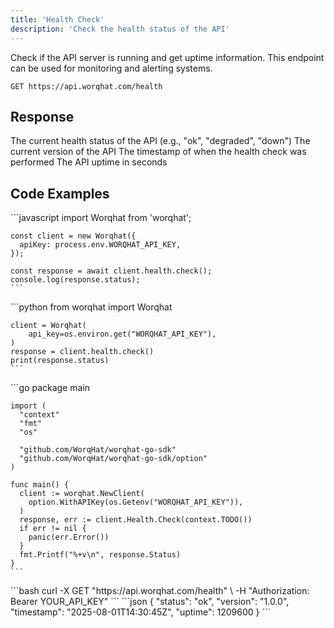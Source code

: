 ```yaml
---
title: 'Health Check'
description: 'Check the health status of the API'
---
```


Check if the API server is running and get uptime information. This endpoint can be used for monitoring and alerting systems.

```endpoint
GET https://api.worqhat.com/health
```

## Response

<ResponseField name="status" type="string">
  The current health status of the API (e.g., "ok", "degraded", "down")
</ResponseField>

<ResponseField name="version" type="string">
  The current version of the API
</ResponseField>

<ResponseField name="timestamp" type="string">
  The timestamp of when the health check was performed
</ResponseField>

<ResponseField name="uptime" type="integer">
  The API uptime in seconds
</ResponseField>

## Code Examples

<Tabs>
  <Tab title="Node.js" icon="js">
    ```javascript
    import Worqhat from 'worqhat';
    
    const client = new Worqhat({
      apiKey: process.env.WORQHAT_API_KEY,
    });
    
    const response = await client.health.check();
    console.log(response.status);
    ```
  </Tab>
  
  <Tab title="Python" icon="python">
    ```python
    from worqhat import Worqhat
    
    client = Worqhat(
        api_key=os.environ.get("WORQHAT_API_KEY"),
    )
    response = client.health.check()
    print(response.status)
    ```
  </Tab>
  
  <Tab title="Go" icon="golang">
    ```go
    package main
    
    import (
      "context"
      "fmt"
      "os"
    
      "github.com/WorqHat/worqhat-go-sdk"
      "github.com/WorqHat/worqhat-go-sdk/option"
    )
    
    func main() {
      client := worqhat.NewClient(
        option.WithAPIKey(os.Getenv("WORQHAT_API_KEY")),
      )
      response, err := client.Health.Check(context.TODO())
      if err != nil {
        panic(err.Error())
      }
      fmt.Printf("%+v\n", response.Status)
    }
    ```
  </Tab>
  
  <Tab title="cURL" icon="terminal">
    ```bash
    curl -X GET "https://api.worqhat.com/health" \
      -H "Authorization: Bearer YOUR_API_KEY"
    ```
  </Tab>
</Tabs>

<ResponseExample>
```json
{
  "status": "ok",
  "version": "1.0.0",
  "timestamp": "2025-08-01T14:30:45Z",
  "uptime": 1209600
}
```
</ResponseExample>
